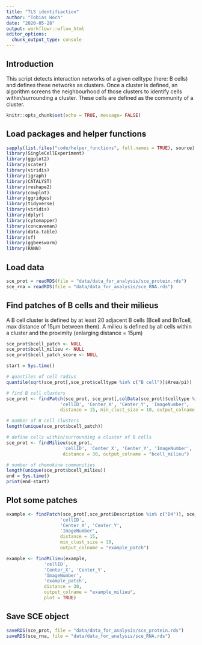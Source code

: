 ```yaml
---
title: "TLS identifiaction"
author: "Tobias Hoch"
date: "2020-05-28"
output: workflowr::wflow_html
editor_options:
  chunk_output_type: console
---
```


## Introduction

This script detects interaction networks of a given celltype (here: B cells) and defines these networks as clusters. Once a cluster is defined, an algorithm screens the neighbourhood of those clusters to identify cells within/surrounding a cluster. These cells are defined as the community of a cluster. 

```r
knitr::opts_chunk$set(echo = TRUE, message= FALSE)
```

## Load packages and helper functions

```r
sapply(list.files("code/helper_functions", full.names = TRUE), source)
library(SingleCellExperiment)
library(ggplot2)
library(scater)
library(viridis)
library(igraph)
library(CATALYST)
library(reshape2)
library(cowplot)
library(ggridges)
library(tidyverse)
library(viridis)
library(dplyr)
library(cytomapper)
library(concaveman)
library(data.table)
library(sf)
library(ggbeeswarm)
library(RANN)
```

## Load data

```r
sce_prot = readRDS(file = "data/data_for_analysis/sce_protein.rds")
sce_rna = readRDS(file = "data/data_for_analysis/sce_RNA.rds")
```

## Find patches of B cells and their milieus

A B cell cluster is defined by at least 20 adjacent B cells (Bcell and BnTcell, max distance of 15µm between them). A milieu is defined by all cells within a cluster and the proximity (enlarging distance = 15µm)

```r
sce_prot$bcell_patch <- NULL
sce_prot$bcell_milieu <- NULL
sce_prot$bcell_patch_score <- NULL

start = Sys.time()

# quantiles of cell radius
quantile(sqrt(sce_prot[,sce_prot$celltype %in% c("B cell")]$Area/pi))

# find B cell clusters
sce_prot <- findPatch(sce_prot, sce_prot[,colData(sce_prot)$celltype %in% c("B cell", "BnT cell")]$cellID, 
                    'cellID', 'Center_X', 'Center_Y', 'ImageNumber', 
                    distance = 15, min_clust_size = 10, output_colname = "bcell_patch")

# number of B cell clusters
length(unique(sce_prot$bcell_patch))

# define cells within/surrounding a cluster of B cells
sce_prot <- findMilieu(sce_prot, 
                     'cellID', 'Center_X', 'Center_Y', 'ImageNumber', 'bcell_patch', 
                     distance = 30, output_colname = "bcell_milieu")

# number of chemokine communities
length(unique(sce_prot$bcell_milieu))
end = Sys.time()
print(end-start)
```

## Plot some patches

```r
example <- findPatch(sce_prot[,sce_prot$Description %in% c("D4")], sce_prot[,sce_prot$celltype %in% c("B cell", "BnT cell")]$cellID, 
                    'cellID', 
                    'Center_X', 'Center_Y', 
                    'ImageNumber', 
                    distance = 15, 
                    min_clust_size = 10,
                    output_colname = "example_patch")

example <- findMilieu(example, 
              'cellID', 
              'Center_X', 'Center_Y', 
              'ImageNumber', 
              'example_patch', 
              distance = 30,
              output_colname = "example_milieu",
              plot = TRUE)
```

## Save SCE object

```r
saveRDS(sce_prot, file = "data/data_for_analysis/sce_protein.rds")
saveRDS(sce_rna, file = "data/data_for_analysis/sce_RNA.rds")
```

